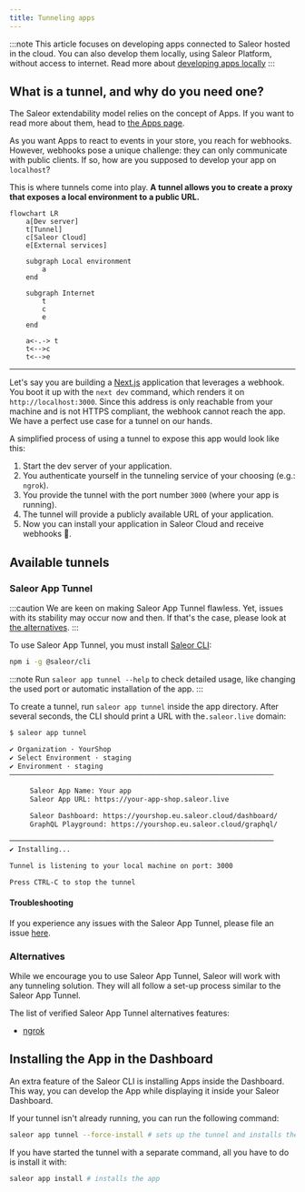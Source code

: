 ```yaml
---
title: Tunneling apps
---
```


:::note
This article focuses on developing apps connected to Saleor hosted in the cloud. You can also develop them locally, using Saleor Platform, without access to internet. Read more about [developing apps locally](developer/extending/apps/local-app-development.mdx)
:::

## What is a tunnel, and why do you need one?

The Saleor extendability model relies on the concept of Apps. If you want to read more about them, head to [the Apps page](developer/extending/apps/index.mdx).

As you want Apps to react to events in your store, you reach for webhooks. However, webhooks pose a unique challenge: they can only communicate with public clients. If so, how are you supposed to develop your app on `localhost`?

This is where tunnels come into play. **A tunnel allows you to create a proxy that exposes a local environment to a public URL.**

```mermaid
flowchart LR
    a[Dev server]
    t[Tunnel]
    c[Saleor Cloud]
    e[External services]

    subgraph Local environment
        a
    end

    subgraph Internet
        t
        c
        e
    end

    a<-.-> t
    t<-->c
    t<-->e
```

---

Let's say you are building a [Next.js](https://nextjs.org/) application that leverages a webhook. You boot it up with the `next dev` command, which renders it on `http://localhost:3000`. Since this address is only reachable from your machine and is not HTTPS compliant, the webhook cannot reach the app. We have a perfect use case for a tunnel on our hands.

A simplified process of using a tunnel to expose this app would look like this:

1. Start the dev server of your application.
2. You authenticate yourself in the tunneling service of your choosing (e.g.: `ngrok`).
3. You provide the tunnel with the port number `3000` (where your app is running).
4. The tunnel will provide a publicly available URL of your application.
5. Now you can install your application in Saleor Cloud and receive webhooks 🎉.

## Available tunnels

### Saleor App Tunnel

:::caution
We are keen on making Saleor App Tunnel flawless. Yet, issues with its stability may occur now and then. If that's the case, please look at [the alternatives](#alternatives).
:::

To use Saleor App Tunnel, you must install [Saleor CLI](https://www.npmjs.com/package/@saleor/cli):

```bash
npm i -g @saleor/cli
```

:::note
Run `saleor app tunnel --help` to check detailed usage, like changing the used port or automatic installation of the app.
:::

To create a tunnel, run `saleor app tunnel` inside the app directory. After several seconds, the CLI should print a URL with the`.saleor.live` domain:

```bash
$ saleor app tunnel

✔ Organization · YourShop
✔ Select Environment · staging
✔ Environment · staging
─────────────────────────────────────────────────────────────────

     Saleor App Name: Your app
     Saleor App URL: https://your-app-shop.saleor.live

     Saleor Dashboard: https://yourshop.eu.saleor.cloud/dashboard/
     GraphQL Playground: https://yourshop.eu.saleor.cloud/graphql/

─────────────────────────────────────────────────────────────────
✔ Installing...

Tunnel is listening to your local machine on port: 3000

Press CTRL-C to stop the tunnel

```

#### Troubleshooting

If you experience any issues with the Saleor App Tunnel, please file an issue [here](https://github.com/saleor/saleor-cli/issues/new?assignees=&labels=bug,tunnel&template=cli-bug-report.md&title=).

### Alternatives

While we encourage you to use Saleor App Tunnel, Saleor will work with any tunneling solution. They will all follow a set-up process similar to the Saleor App Tunnel.

The list of verified Saleor App Tunnel alternatives features:

- [ngrok](https://ngrok.com/)

## Installing the App in the Dashboard

An extra feature of the Saleor CLI is installing Apps inside the Dashboard. This way, you can develop the App while displaying it inside your Saleor Dashboard.

If your tunnel isn't already running, you can run the following command:

```bash
saleor app tunnel --force-install # sets up the tunnel and installs the app
```

If you have started the tunnel with a separate command, all you have to do is install it with:

```bash
saleor app install # installs the app
```
